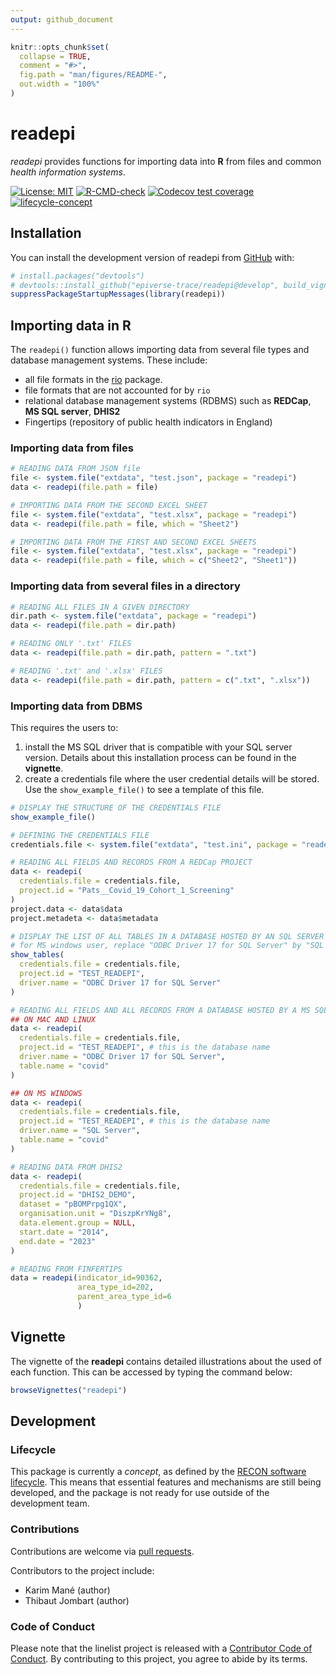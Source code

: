 ```yaml
---
output: github_document
---
```


<!-- README.md is generated from README.Rmd. Please edit that file -->

```r
knitr::opts_chunk$set(
  collapse = TRUE,
  comment = "#>",
  fig.path = "man/figures/README-",
  out.width = "100%"
)
```

# readepi

*readepi* provides functions for importing data into __R__ from files and
common _health information systems_.     


<!-- badges: start -->
[![License: MIT](https://img.shields.io/badge/License-MIT-yellow.svg)](https://opensource.org/licenses/MIT)
[![R-CMD-check](https://github.com/epiverse-trace/readepi/actions/workflows/R-CMD-check.yaml/badge.svg)](https://github.com/epiverse-trace/readepi/actions/workflows/R-CMD-check.yaml)
[![Codecov test coverage](https://codecov.io/gh/epiverse-trace/readepi/branch/main/graph/badge.svg)](https://app.codecov.io/gh/epiverse-trace/readepi?branch=main)
[![lifecycle-concept](https://raw.githubusercontent.com/reconverse/reconverse.github.io/master/images/badge-concept.svg)](https://www.reconverse.org/lifecycle.html#concept) 
<!-- badges: end -->


## Installation

You can install the development version of readepi from
[GitHub](https://github.com/) with:

```r
# install.packages("devtools")
# devtools::install_github("epiverse-trace/readepi@develop", build_vignettes = TRUE)
suppressPackageStartupMessages(library(readepi))
```

## Importing data in R
The `readepi()` function allows importing data from several file types and database management systems. These include:       

* all file formats in the [rio](https://cran.r-project.org/web/packages/rio/vignettes/rio.html) package.    
* file formats that are not accounted for by `rio`      
* relational database management systems (RDBMS) such as **REDCap**, **MS SQL server**, **DHIS2**      
* Fingertips (repository of public health indicators in England)     

### Importing data from files
```r
# READING DATA FROM JSON file
file <- system.file("extdata", "test.json", package = "readepi")
data <- readepi(file.path = file)

# IMPORTING DATA FROM THE SECOND EXCEL SHEET
file <- system.file("extdata", "test.xlsx", package = "readepi")
data <- readepi(file.path = file, which = "Sheet2")

# IMPORTING DATA FROM THE FIRST AND SECOND EXCEL SHEETS
file <- system.file("extdata", "test.xlsx", package = "readepi")
data <- readepi(file.path = file, which = c("Sheet2", "Sheet1"))
```

### Importing data from several files in a directory
```r
# READING ALL FILES IN A GIVEN DIRECTORY
dir.path <- system.file("extdata", package = "readepi")
data <- readepi(file.path = dir.path)

# READING ONLY '.txt' FILES
data <- readepi(file.path = dir.path, pattern = ".txt")

# READING '.txt' and '.xlsx' FILES
data <- readepi(file.path = dir.path, pattern = c(".txt", ".xlsx"))
```

### Importing data from DBMS 
This requires the users to: 

1. install the MS SQL driver that is compatible with your SQL server version. Details about this installation process can be found in the **vignette**.    
2. create a credentials file where the user credential details will be stored. Use the `show_example_file()` to see a template of this file.     

```r
# DISPLAY THE STRUCTURE OF THE CREDENTIALS FILE
show_example_file()

# DEFINING THE CREDENTIALS FILE
credentials.file <- system.file("extdata", "test.ini", package = "readepi")

# READING ALL FIELDS AND RECORDS FROM A REDCap PROJECT
data <- readepi(
  credentials.file = credentials.file,
  project.id = "Pats__Covid_19_Cohort_1_Screening"
)
project.data <- data$data
project.metadeta <- data$metadata

# DISPLAY THE LIST OF ALL TABLES IN A DATABASE HOSTED BY AN SQL SERVER
# for MS windows user, replace "ODBC Driver 17 for SQL Server" by "SQL Server"
show_tables(
  credentials.file = credentials.file,
  project.id = "TEST_READEPI",
  driver.name = "ODBC Driver 17 for SQL Server"
)

# READING ALL FIELDS AND ALL RECORDS FROM A DATABASE HOSTED BY A MS SQL SERVER
## ON MAC AND LINUX
data <- readepi(
  credentials.file = credentials.file,
  project.id = "TEST_READEPI", # this is the database name
  driver.name = "ODBC Driver 17 for SQL Server",
  table.name = "covid"
)

## ON MS WINDOWS
data <- readepi(
  credentials.file = credentials.file,
  project.id = "TEST_READEPI", # this is the database name
  driver.name = "SQL Server",
  table.name = "covid"
)

# READING DATA FROM DHIS2
data <- readepi(
  credentials.file = credentials.file,
  project.id = "DHIS2_DEMO",
  dataset = "pBOMPrpg1QX",
  organisation.unit = "DiszpKrYNg8",
  data.element.group = NULL,
  start.date = "2014",
  end.date = "2023"
)

# READING FROM FINFERTIPS
data = readepi(indicator_id=90362, 
               area_type_id=202, 
               parent_area_type_id=6
               )
```

## Vignette
The vignette of the **readepi** contains detailed illustrations about the used of each function. This can be accessed by typing the command below:      
```r
browseVignettes("readepi")
```


## Development

### Lifecycle

This package is currently a *concept*, as defined by the [RECON software
lifecycle](https://www.reconverse.org/lifecycle.html). This means that essential
features and mechanisms are still being developed, and the package is not ready
for use outside of the development team.


### Contributions

Contributions are welcome via [pull requests](https://github.com/epiverse-trace/readepi/pulls).

Contributors to the project include:

* Karim Mané (author)
* Thibaut Jombart (author)

### Code of Conduct
Please note that the linelist project is released with a 
[Contributor Code of Conduct](https://contributor-covenant.org/version/2/0/CODE_OF_CONDUCT.html).
By contributing to this project, you agree to abide by its terms.
